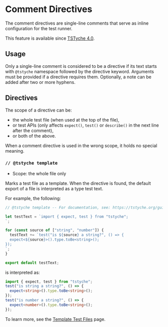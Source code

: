 
# Comment Directives

The comment directives are single-line comments that serve as inline configuration for the test runner.

<Note>

This feature is available since [TSTyche 4.0](../releases/tstyche-4.mdx).

</Note>

## Usage

Only a single-line comment is considered to be a directive if its text starts with `@tstyche` namespace followed by the directive keyword. Arguments must be provided if a directive requires them. Optionally, a note can be added after two or more hyphens.

## Directives

The scope of a directive can be:

- the whole test file (when used at the top of the file),
- or test APIs (only affects `expect()`, `test()` or `describe()` in the next line after the comment),
- or both of the above.

<Warning>

When a comment directive is used in the wrong scope, it holds no special meaning.

</Warning>

### `// @tstyche template`

- Scope: the whole file only

Marks a test file as a template. When the directive is found, the default export of a file is interpreted as a type test text.

For example, the following:

```ts
// @tstyche template -- For documentation, see: https://tstyche.org/guide/template-test-files

let testText = `import { expect, test } from "tstyche";
`;

for (const source of ["string", "number"]) {
  testText += `test("is ${source} a string?", () => {
  expect<${source}>().type.toBe<string>();
});
`;
}

export default testText;
```

is interpreted as:

```ts
import { expect, test } from "tstyche";
test("is string a string?", () => {
  expect<string>().type.toBe<string>();
});
test("is number a string?", () => {
  expect<number>().type.toBe<string>();
});
```

To learn more, see the [Template Test Files](../guide/template-test-files.mdx) page.
